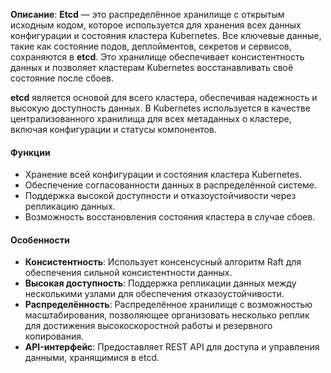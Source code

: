 **Описание**: **Etcd** — это распределённое хранилище с открытым исходным кодом, которое используется для хранения всех данных конфигурации и состояния кластера Kubernetes. Все ключевые данные, такие как состояние подов, деплойментов, секретов и сервисов, сохраняются в **etcd**. Это хранилище обеспечивает консистентность данных и позволяет кластерам Kubernetes восстанавливать своё состояние после сбоев.

**etcd** является основой для всего кластера, обеспечивая надежность и высокую доступность данных. В Kubernetes используется в качестве централизованного хранилища для всех метаданных о кластере, включая конфигурации и статусы компонентов.

#### Функции
- Хранение всей конфигурации и состояния кластера Kubernetes.
- Обеспечение согласованности данных в распределённой системе.
- Поддержка высокой доступности и отказоустойчивости через репликацию данных.
- Возможность восстановления состояния кластера в случае сбоев.

#### Особенности
- **Консистентность**: Использует консенсусный алгоритм Raft для обеспечения сильной консистентности данных.
- **Высокая доступность**: Поддержка репликации данных между несколькими узлами для обеспечения отказоустойчивости.
- **Распределённость**: Распределённое хранилище с возможностью масштабирования, позволяющее организовать несколько реплик для достижения высокоскоростной работы и резервного копирования.
- **API-интерфейс**: Предоставляет REST API для доступа и управления данными, хранящимися в etcd.
